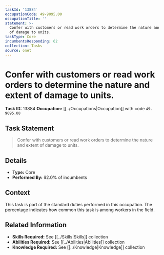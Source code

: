 ```yaml
---
taskId: '13884'
occupationCode: 49-9095.00
occupationTitle: ''
statement: >-
  Confer with customers or read work orders to determine the nature and extent
  of damage to units.
taskType: Core
incumbentsResponding: 62
collection: Tasks
source: onet
---
```

# Confer with customers or read work orders to determine the nature and extent of damage to units.

**Task ID:** 13884
**Occupation:** [[../Occupations|Occupation]] with code `49-9095.00`

## Task Statement

> Confer with customers or read work orders to determine the nature and extent of damage to units.

## Details

- **Type:** Core
- **Performed By:** 62.0% of incumbents

## Context

This task is part of the standard duties performed in this occupation. The percentage indicates how common this task is among workers in the field.

## Related Information

- **Skills Required:** See [[../Skills|Skills]] collection
- **Abilities Required:** See [[../Abilities|Abilities]] collection
- **Knowledge Required:** See [[../Knowledge|Knowledge]] collection
